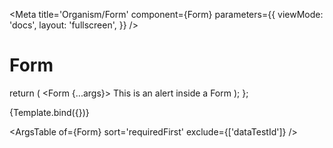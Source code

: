 

<Meta
  title='Organism/Form'
  component={Form}
  parameters={{
    viewMode: 'docs',
    layout: 'fullscreen',
  }}
/>

# Form

  return (
    <Form {...args}>
      <Alert>This is an alert inside a Form</Alert>
    </Form>
  );
};

<Canvas withSource='open'>
  <Story name='Form' args={{}}>
    {Template.bind({})}
  </Story>
</Canvas>

<ArgsTable of={Form} sort='requiredFirst' exclude={['dataTestId']} />
